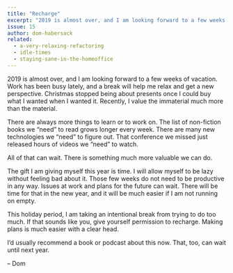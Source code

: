 ```yaml
---
title: "Recharge"
excerpt: "2019 is almost over, and I am looking forward to a few weeks of vacation. There are always more things to learn or to work on. All of that can wait."
issue: 15
author: dom-habersack
related:
  - a-very-relaxing-refactoring
  - idle-times
  - staying-sane-in-the-homeoffice
---
```

2019 is almost over, and I am looking forward to a few weeks of vacation. Work has been busy lately, and a break will help me relax and get a new perspective. Christmas stopped being about presents once I could buy what I wanted when I wanted it. Recently, I value the immaterial much more than the material.

There are always more things to learn or to work on. The list of non-fiction books we “need” to read grows longer every week. There are many new technologies we “need” to figure out. That conference we missed just released hours of videos we “need” to watch.

All of that can wait. There is something much more valuable we can do.

The gift I am giving myself this year is time. I will allow myself to be lazy without feeling bad about it. Those few weeks do not need to be productive in any way. Issues at work and plans for the future can wait. There will be time for that in the new year, and it will be much easier if I am not running on empty.

This holiday period, I am taking an intentional break from trying to do too much. If that sounds like you, give yourself permission to recharge. Making plans is much easier with a clear head.

I’d usually recommend a book or podcast about this now. That, too, can wait until next year.

– Dom
